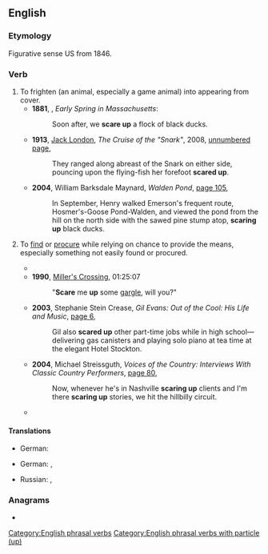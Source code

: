 ==English==

===Etymology===
Figurative sense US from 1846.

===Verb===
{{en-verb|*}}

# To frighten (an animal, especially a game animal) into appearing from cover.
#* '''1881''', {{w|Henry David Thoreau}}, ''Early Spring in Massachusetts'':
#*: Soon after, we '''scare up''' a flock of black ducks.
#* '''1913''', [[w:Jack London|Jack London]], ''The Cruise of the "Snark"'', 2008, [http://books.google.com.au/books?id=Qg21_f_tKSkC&pg=PT99&dq=%22scaring+up%22%7C%22scared+up%22%7C%22scares+up%22&hl=en&sa=X&ei=MrGkUe7TNc2QkQWRuYDwAg&redir_esc=y unnumbered page],
#*: They ranged along abreast of the Snark on either side, pouncing upon the flying-fish her forefoot '''scared up'''.
#* '''2004''', William Barksdale Maynard, ''Walden Pond'', [http://books.google.com.au/books?id=I9z2SqSmIy4C&pg=PA105&dq=%22scaring+up%22%7C%22scared+up%22%7C%22scares+up%22&hl=en&sa=X&ei=MrGkUe7TNc2QkQWRuYDwAg&redir_esc=y#v=onepage&q=%22scaring%20up%22%7C%22scared%20up%22%7C%22scares%20up%22&f=false page 105],
#*: In September, Henry walked Emerson's frequent route, Hosmer's-Goose Pond-Walden, and viewed the pond from the hill on the north side with the sawed pine stump atop, '''scaring up''' black ducks.
#: {{syn|en|flush|flush out}}
# {{lb|en|figuratively}} To [[find]] or [[procure]] while relying on chance to provide the means, especially something not easily found or procured.
#* {{quote-book|en|year=1881|author=William Dean Howells|title=A Modern Instance|page=185|passage=“By the way,” said his friend, “let’s go over into Leopoldstadt, and see if we can’t '''scare up''' a sleigh for a little turn in the suburbs.”}}
#* '''1990''', [[w:Miller's Crossing|Miller's Crossing]], 01:25:07
#*: "'''Scare''' me '''up''' some [[gargle]], will you?"
#* '''2003''', Stephanie Stein Crease, ''Gil Evans: Out of the Cool: His Life and Music'', [http://books.google.com.au/books?id=b-5GoNQzsbQC&pg=PA6&dq=%22scaring+up%22%7C%22scared+up%22%7C%22scares+up%22&hl=en&sa=X&ei=MrGkUe7TNc2QkQWRuYDwAg&redir_esc=y#v=onepage&q=%22scaring%20up%22%7C%22scared%20up%22%7C%22scares%20up%22&f=false page 6],
#*: Gil also '''scared up''' other part-time jobs while in high school—delivering gas canisters and playing solo piano at tea time at the elegant Hotel Stockton.
#* '''2004''', Michael Streissguth, ''Voices of the Country: Interviews With Classic Country Performers'', [http://books.google.com.au/books?id=1R1TiXZH4moC&pg=PA80&dq=%22scaring+up%22%7C%22scared+up%22%7C%22scares+up%22&hl=en&sa=X&ei=MrGkUe7TNc2QkQWRuYDwAg&redir_esc=y#v=onepage&q=%22scaring%20up%22%7C%22scared%20up%22%7C%22scares%20up%22&f=false page 80],
#*: Now, whenever he's in Nashville '''scaring up''' clients and I'm there '''scaring up''' stories, we hit the hillbilly circuit.
#* {{quote-book|en|year=2005|author=Stephen J. Cannell|title=Cold Hit|page=367|passage=“With the current budget crunch and the Fingertip case inactive, I couldn’t '''scare up''' much enthusiasm.”}}

====Translations====
{{trans-top|to frighten an animal}}
* German: {{t+|de|aufscheuchen}}
{{trans-mid}}
{{trans-bottom}}

{{trans-top|to find or get something difficult}}
* German: {{t+|de|auftreiben}}, {{t+|de|zusammenkriegen}}
{{trans-mid}}
* Russian: {{t+|ru|отыска́ть|n}}, {{t+|ru|раздобы́ть|n}}
{{trans-bottom}}

===Anagrams===
* {{anagrams|en|a=aceprsu|apercus|aperçus|earcups|scauper}}

[[Category:English phrasal verbs]]
[[Category:English phrasal verbs with particle (up)]]